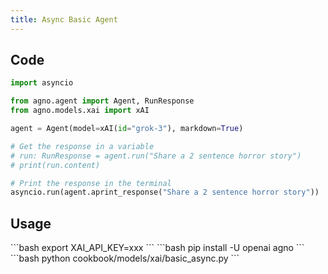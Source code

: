 ```yaml
---
title: Async Basic Agent
---
```


## Code

```python cookbook/models/xai/basic_async.py
import asyncio

from agno.agent import Agent, RunResponse
from agno.models.xai import xAI

agent = Agent(model=xAI(id="grok-3"), markdown=True)

# Get the response in a variable
# run: RunResponse = agent.run("Share a 2 sentence horror story")
# print(run.content)

# Print the response in the terminal
asyncio.run(agent.aprint_response("Share a 2 sentence horror story"))
```

## Usage

<Steps>
  <Snippet file="create-venv-step.mdx" />

  <Step title="Set your API key">
    ```bash
    export XAI_API_KEY=xxx
    ```
  </Step>

  <Step title="Install libraries">
    ```bash
    pip install -U openai agno
    ```
  </Step>

  <Step title="Run Agent">
    ```bash
    python cookbook/models/xai/basic_async.py
    ```
  </Step>
</Steps> 
